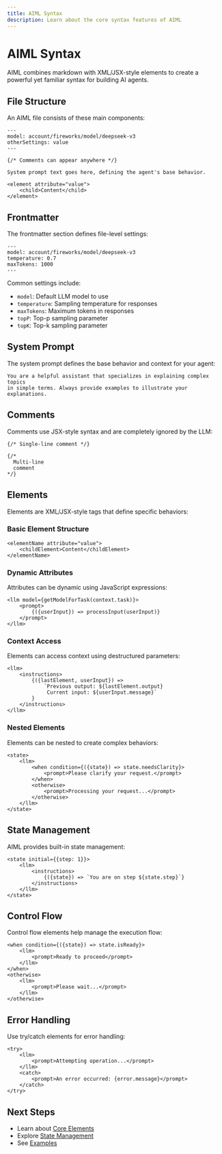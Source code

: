 ```yaml
---
title: AIML Syntax
description: Learn about the core syntax features of AIML
---
```


# AIML Syntax

AIML combines markdown with XML/JSX-style elements to create a powerful yet familiar syntax for building AI agents.

## File Structure

An AIML file consists of these main components:

```mdx
---
model: account/fireworks/model/deepseek-v3
otherSettings: value
---

{/* Comments can appear anywhere */}

System prompt text goes here, defining the agent's base behavior.

<element attribute="value">
    <child>Content</child>
</element>
```

## Frontmatter

The frontmatter section defines file-level settings:

```mdx
---
model: account/fireworks/model/deepseek-v3
temperature: 0.7
maxTokens: 1000
---
```

Common settings include:
- `model`: Default LLM model to use
- `temperature`: Sampling temperature for responses
- `maxTokens`: Maximum tokens in responses
- `topP`: Top-p sampling parameter
- `topK`: Top-k sampling parameter

## System Prompt

The system prompt defines the base behavior and context for your agent:

```mdx
You are a helpful assistant that specializes in explaining complex topics
in simple terms. Always provide examples to illustrate your explanations.
```

## Comments

Comments use JSX-style syntax and are completely ignored by the LLM:

```mdx
{/* Single-line comment */}

{/* 
  Multi-line
  comment
*/}
```

## Elements

Elements are XML/JSX-style tags that define specific behaviors:

### Basic Element Structure

```mdx
<elementName attribute="value">
    <childElement>Content</childElement>
</elementName>
```

### Dynamic Attributes

Attributes can be dynamic using JavaScript expressions:

```mdx
<llm model={getModelForTask(context.task)}>
    <prompt>
        {({userInput}) => processInput(userInput)}
    </prompt>
</llm>
```

### Context Access

Elements can access context using destructured parameters:

```mdx
<llm>
    <instructions>
        {({lastElement, userInput}) => 
            `Previous output: ${lastElement.output}
             Current input: ${userInput.message}`
        }
    </instructions>
</llm>
```

### Nested Elements

Elements can be nested to create complex behaviors:

```mdx
<state>
    <llm>
        <when condition={({state}) => state.needsClarity}>
            <prompt>Please clarify your request.</prompt>
        </when>
        <otherwise>
            <prompt>Processing your request...</prompt>
        </otherwise>
    </llm>
</state>
```

## State Management

AIML provides built-in state management:

```mdx
<state initial={{step: 1}}>
    <llm>
        <instructions>
            {({state}) => `You are on step ${state.step}`}
        </instructions>
    </llm>
</state>
```

## Control Flow

Control flow elements help manage the execution flow:

```mdx
<when condition={({state}) => state.isReady}>
    <llm>
        <prompt>Ready to proceed</prompt>
    </llm>
</when>
<otherwise>
    <llm>
        <prompt>Please wait...</prompt>
    </llm>
</otherwise>
```

## Error Handling

Use try/catch elements for error handling:

```mdx
<try>
    <llm>
        <prompt>Attempting operation...</prompt>
    </llm>
    <catch>
        <prompt>An error occurred: {error.message}</prompt>
    </catch>
</try>
```

## Next Steps

- Learn about [Core Elements](../elements/index)
- Explore [State Management](../advanced/state-management)
- See [Examples](../examples/index)
